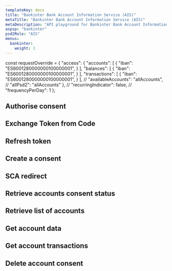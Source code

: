 ```yaml
---
templateKey: docs
title: "Bankinter Bank Account Information Service (AIS)"
metaTitle: "Bankinter Bank Account Information Service (AIS)"
metaDescription: "API playground for Bankinter Bank Account Information Service (AIS)"
aspsp: "bankinter"
psd2Role: "AIS"
menus:
  bankinter: 
    weight: 1
---
```




const requestOverride = {
  "access": {
    "accounts": [
      {
        "iban": "ES6001280000000100000001",
      }
    ],
    "balances": [
      {
        "iban": "ES6001280000000100000001",
      }
    ],
    "transactions": [
      {
        "iban": "ES6001280000000100000001",
      }
    ],
    // "availableAccounts": "allAccounts",
    // "allPsd2": "allAccounts"
  },
  // "recurringIndicator": false,
  // "frequencyPerDay": 1
};




  <step>

  ## Authorise consent

  <AuthoriseStep/>
  </step>
  <step>

  ## Exchange Token from Code

  <CreateToken/>
  </step>
  <step>

  ## Refresh token

  <RefreshToken/>
  </step>
  <step>

  ## Create a consent

  <StepCreateAccountConsent requestOverride={requestOverride} />
  </step>
  <step>

  ## SCA redirect

  <SCAStep/>
  </step>
  <step>

  ## Retrieve accounts consent status

  <AccountConsentStatus/>
  </step>
  <step>

  ## Retrieve list of accounts

  <StepAccounts/>
  </step>
  <step>

  ## Get account data

  <StepAccount/>
  </step>
  <step>

  ## Get account transactions

  <StepTransactions/>
  </step>
  <step>

  ## Delete account consent

  <DeleteAccountConsent/>
  </step>

